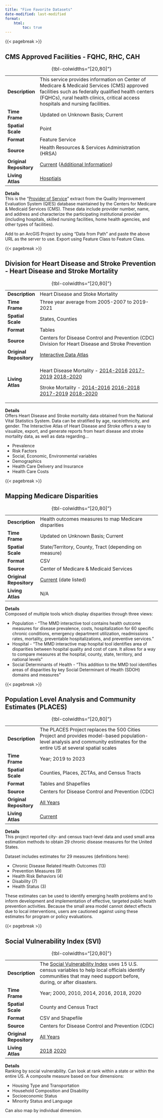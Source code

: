 ```yaml
---
title: "Five Favorite Datasets"
date-modified: last-modified
format: 
    html:
        toc: true
---
```


{{< pagebreak >}}

## CMS Approved Facilities - FQHC, RHC, CAH

+-------------------------+-----------------------------------------------------------------------------------------------------------------------------------------------------------------------------------------------------------------------------------+
| **Description**         | This service provides information on Center of Medicare & Medicaid Services (CMS) approved facilities such as federally qualified health centers (FQHCs), rural health clinics, critical access hospitals and nursing facilities. |
+-------------------------+-----------------------------------------------------------------------------------------------------------------------------------------------------------------------------------------------------------------------------------+
| **Time Frame**          | Updated on Unknown Basis; Current                                                                                                                                                                                                 |
+-------------------------+-----------------------------------------------------------------------------------------------------------------------------------------------------------------------------------------------------------------------------------+
| **Spatial Scale**       | Point                                                                                                                                                                                                                             |
+-------------------------+-----------------------------------------------------------------------------------------------------------------------------------------------------------------------------------------------------------------------------------+
| **Format**              | Feature Service                                                                                                                                                                                                                   |
+-------------------------+-----------------------------------------------------------------------------------------------------------------------------------------------------------------------------------------------------------------------------------+
| **Source**              | Health Resources & Services Administration (HRSA)                                                                                                                                                                                 |
+-------------------------+-----------------------------------------------------------------------------------------------------------------------------------------------------------------------------------------------------------------------------------+
| **Original Repository** | [Current](https://gisportal.hrsa.gov/server/rest/services/HealthCareFacilities/CMSApprovedFacilities_FS/FeatureServer) ([Additional Information](https://data.hrsa.gov/maps/services))                                            |
+-------------------------+-----------------------------------------------------------------------------------------------------------------------------------------------------------------------------------------------------------------------------------+
| **Living Atlas**        | [Hosptials](https://www.arcgis.com/home/item.html?id=4ae399a6db4944998812765397e72c5e)                                                                                                                                            |
+-------------------------+-----------------------------------------------------------------------------------------------------------------------------------------------------------------------------------------------------------------------------------+

: {tbl-colwidths="\[20,80\]"}

**Details**\
This is the “[Provider of Service](https://data.cms.gov/provider-characteristics/hospitals-and-other-facilities/provider-of-services-file-hospital-non-hospital-facilities/data)” extract from the Quality Improvement Evaluation System (QIES) database maintained by the Centers for Medicare & Medicaid Services (CMS). These data include provider number, name, and address and characterize the participating institutional provider (including hospitals, skilled nursing facilities, home health agencies, and other types of facilities).

Add to an ArcGIS Project by using “Data from Path” and paste the above URL as the server to use. Export using Feature Class to Feature Class.

{{< pagebreak >}}

## Division for Heart Disease and Stroke Prevention - Heart Disease and Stroke Mortality

+-------------------------+--------------------------------------------------------------------------------------------------------------------------------------------------------------------------------------------------------------------------------------------------------------------------------------------------------------------------------------------------------------------------------+
| **Description**         | Heart Disease and Stoke Mortality                                                                                                                                                                                                                                                                                                                                              |
+-------------------------+--------------------------------------------------------------------------------------------------------------------------------------------------------------------------------------------------------------------------------------------------------------------------------------------------------------------------------------------------------------------------------+
| **Time Frame**          | Three year average from 2005-2007 to 2019-2021                                                                                                                                                                                                                                                                                                                                 |
+-------------------------+--------------------------------------------------------------------------------------------------------------------------------------------------------------------------------------------------------------------------------------------------------------------------------------------------------------------------------------------------------------------------------+
| **Spatial Scale**       | States, Counties                                                                                                                                                                                                                                                                                                                                                               |
+-------------------------+--------------------------------------------------------------------------------------------------------------------------------------------------------------------------------------------------------------------------------------------------------------------------------------------------------------------------------------------------------------------------------+
| **Format**              | Tables                                                                                                                                                                                                                                                                                                                                                                         |
+-------------------------+--------------------------------------------------------------------------------------------------------------------------------------------------------------------------------------------------------------------------------------------------------------------------------------------------------------------------------------------------------------------------------+
| **Source**              | Centers for Disease Control and Prevention (CDC) Division for Heart Disease and Stroke Prevention                                                                                                                                                                                                                                                                              |
+-------------------------+--------------------------------------------------------------------------------------------------------------------------------------------------------------------------------------------------------------------------------------------------------------------------------------------------------------------------------------------------------------------------------+
| **Original Repository** | [Interactive Data Atlas](https://nccd.cdc.gov/DHDSPAtlas/Default.aspx)                                                                                                                                                                                                                                                                                                         |
+-------------------------+--------------------------------------------------------------------------------------------------------------------------------------------------------------------------------------------------------------------------------------------------------------------------------------------------------------------------------------------------------------------------------+
| **Living Atlas**        | Heart Disease Mortality - [2014-2016](https://www.arcgis.com/home/item.html?id=d8b5477dad474e2d85cae6b8c069003e) [2017-2019](https://www.arcgis.com/home/item.html?id=ad21224485f049ee85808504c406c9ed) [2018-2020](https://www.arcgis.com/home/item.html?id=3d67302da1cf4b0d820b613c7949e958)                                                                                 |
|                         |                                                                                                                                                                                                                                                                                                                                                                                |
|                         | Stroke Mortality - [2014-2016](https://www.arcgis.com/home/item.html?id=21501f65faf84279afb41f040e82b4af) [2016-2018](https://www.arcgis.com/home/item.html?id=713d4cd763e24507b2b7688b96ab9416) [2017-2019](https://www.arcgis.com/home/item.html?id=417107aaaf7b471d918db5b2bafe9c9e) [2018-2020](https://www.arcgis.com/home/item.html?id=60a486432fcc4b70bcc5b9adf6155242) |
+-------------------------+--------------------------------------------------------------------------------------------------------------------------------------------------------------------------------------------------------------------------------------------------------------------------------------------------------------------------------------------------------------------------------+

: {tbl-colwidths="\[20,80\]"}

**Details**\
Offers Heart Disease and Stroke mortality data obtained from the National Vital Statistics System. Data can be stratified by age, race/ethnicity, and gender. The Interactive Atlas of Heart Disease and Stroke offers a way to visualize, export, and generate reports from heart disease and stroke mortality data, as well as data regarding...

-   Prevalence
-   Risk Factors
-   Social, Economic, Environmental variables
-   Demographics
-   Health Care Delivery and Insurance
-   Health Care Costs

{{< pagebreak >}}

## Mapping Medicare Disparities

+-------------------------+------------------------------------------------------------------------------------------------+
| **Description**         | Health outcomes measures to map Medicare disparities                                           |
+-------------------------+------------------------------------------------------------------------------------------------+
| **Time Frame**          | Updated on Unknown Basis; Current                                                              |
+-------------------------+------------------------------------------------------------------------------------------------+
| **Spatial Scale**       | State/Territory, County, Tract (depending on measure)                                          |
+-------------------------+------------------------------------------------------------------------------------------------+
| **Format**              | CSV                                                                                            |
+-------------------------+------------------------------------------------------------------------------------------------+
| **Source**              | Center of Medicare & Medicaid Services                                                         |
+-------------------------+------------------------------------------------------------------------------------------------+
| **Original Repository** | [Current](https://data.cms.gov/tools/mapping-medicare-disparities-by-population) (date listed) |
+-------------------------+------------------------------------------------------------------------------------------------+
| **Living Atlas**        | N/A                                                                                            |
+-------------------------+------------------------------------------------------------------------------------------------+

: {tbl-colwidths="\[20,80\]"}

**Details**\
Composed of multiple tools which display disparities through three views:

-   Population - "The MMD interactive tool contains health outcome measures for disease prevalence, costs, hospitalization for 60 specific chronic conditions, emergency department utilization, readmissions rates, mortality, preventable hospitalizations, and preventive services."
-   Hospital - "The MMD interactive map hospital tool identifies area of disparities between hospital quality and cost of care. It allows for a way to compare measures at the hospital, county, state, territory, and national levels"
-   Social Determinants of Health - "This addition to the MMD tool identifies areas of disparities by key Social Determinant of Health (SDOH) domains and measures"

{{< pagebreak >}}

## Population Level Analysis and Community Estimates (PLACES)

+-------------------------+---------------------------------------------------------------------------------------------------------------------------------------------------------------------------+
| **Description**         | The PLACES Project replaces the 500 Cities Project and provides model-based population-level analysis and community estimates for the entire US at several spatial scales |
+-------------------------+---------------------------------------------------------------------------------------------------------------------------------------------------------------------------+
| **Time Frame**          | Year; 2019 to 2023                                                                                                                                                        |
+-------------------------+---------------------------------------------------------------------------------------------------------------------------------------------------------------------------+
| **Spatial Scale**       | Counties, Places, ZCTAs, and Census Tracts                                                                                                                                |
+-------------------------+---------------------------------------------------------------------------------------------------------------------------------------------------------------------------+
| **Format**              | Tables and Shapefiles                                                                                                                                                     |
+-------------------------+---------------------------------------------------------------------------------------------------------------------------------------------------------------------------+
| **Source**              | Centers for Disease Control and Prevention (CDC)                                                                                                                          |
+-------------------------+---------------------------------------------------------------------------------------------------------------------------------------------------------------------------+
| **Original Repository** | [All Years](https://data.cdc.gov/browse?category=500+Cities+%26+Places)                                                                                                   |
+-------------------------+---------------------------------------------------------------------------------------------------------------------------------------------------------------------------+
| **Living Atlas**        | [Current](https://www.arcgis.com/home/item.html?id=3b7221d4e47740cab9235b839fa55cd7)                                                                                      |
+-------------------------+---------------------------------------------------------------------------------------------------------------------------------------------------------------------------+

: {tbl-colwidths="\[20,80\]"}

**Details**\
This project reported city- and census tract-level data and used small area estimation methods to obtain 29 chronic disease measures for the United States.

Dataset includes estimates for 29 measures (definitions here):

-   Chronic Disease Related Health Outcomes (13)
-   Prevention Measures (9)
-   Health Risk Behaviors (4)
-   Disability (7)
-   Health Status (3)

These estimates can be used to identify emerging health problems and to inform development and implementation of effective, targeted public health prevention activities. Because the small area model cannot detect effects due to local interventions, users are cautioned against using these estimates for program or policy evaluations.

{{< pagebreak >}}

## Social Vulnerability Index (SVI)

+-------------------------+--------------------------------------------------------------------------------------------------------------------------------------------------------------------------------------------------------------------------------+
| **Description**         | The [Social Vulnerability Index](https://www.atsdr.cdc.gov/placeandhealth/svi/index.html) uses 15 U.S. census variables to help local officials identify communities that may need support before, during, or after disasters. |
+-------------------------+--------------------------------------------------------------------------------------------------------------------------------------------------------------------------------------------------------------------------------+
| **Time Frame**          | Year; 2000, 2010, 2014, 2016, 2018, 2020                                                                                                                                                                                       |
+-------------------------+--------------------------------------------------------------------------------------------------------------------------------------------------------------------------------------------------------------------------------+
| **Spatial Scale**       | County and Census Tract                                                                                                                                                                                                        |
+-------------------------+--------------------------------------------------------------------------------------------------------------------------------------------------------------------------------------------------------------------------------+
| **Format**              | CSV and Shapefile                                                                                                                                                                                                              |
+-------------------------+--------------------------------------------------------------------------------------------------------------------------------------------------------------------------------------------------------------------------------+
| **Source**              | Centers for Disease Control and Prevention (CDC)                                                                                                                                                                               |
+-------------------------+--------------------------------------------------------------------------------------------------------------------------------------------------------------------------------------------------------------------------------+
| **Original Repository** | [All Years](https://www.atsdr.cdc.gov/placeandhealth/svi/data_documentation_download.html)                                                                                                                                     |
+-------------------------+--------------------------------------------------------------------------------------------------------------------------------------------------------------------------------------------------------------------------------+
| **Living Atlas**        | [2018](https://www.arcgis.com/home/item.html?id=cbd68d9887574a10bc89ea4efe2b8087) [2020](https://www.arcgis.com/home/item.html?id=05709059044243ae9b42f469f0e06642)                                                            |
+-------------------------+--------------------------------------------------------------------------------------------------------------------------------------------------------------------------------------------------------------------------------+

: {tbl-colwidths="\[20,80\]"}

**Details**\
Ranking by social vulnerability. Can look at rank within a state or within the entire US. A composite measure based on four dimensions:

-   Housing Type and Transportation
-   Household Composition and Disability
-   Socioeconomic Status
-   Minority Status and Language

Can also map by individual dimension.
